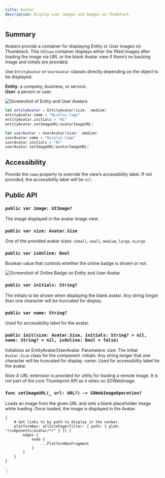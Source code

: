 ```yaml
---
title: Avatar
description: Display user images and badges on Thumbtack.
---
```



<ComponentHeader data={props.data} />

## Summary

Avatars provide a container for displaying Entity or User images on Thumbtack. This `UIView` container displays either the filled images after loading the image via URL or the blank Avatar view if there’s no backing image and initials are provided.

Use `EntityAvatar` or `UserAvatar` classes directly depending on the object to be displayed.

<div>
    <b>Entity</b>: a company, business, or service.
</div>

<div>
    <b>User</b>: a person or user.
</div>

![Screenshot of Entity and User Avatars](/img/ios/avatar-variations.png)

```swift
let entityAvatar = EntityAvatar(size: .medium)
entityAvatar.name = "Nicolas Cage"
entityAvatar.initials = "NC"
entityAvatar.setImageURL(avatarImageURL)

let userAvatar = UserAvatar(size: .medium)
userAvatar.name = "Nicolas Cage"
userAvatar.initials = "NC"
userAvatar.setImageURL(avatarImageURL)
```

## Accessibility

Provide the `name` property to override the view’s accessibility label. If not provided, the accessibility label will be `nil`.

## Public API

### `public var image: UIImage?`

The image displayed in the avatar image view.

### `public var size: Avatar.Size`

One of the provided avatar sizes: `xSmall`, `small`, `medium`, `large`, `xLarge`

### `public var isOnline: Bool`

Boolean value that controls whether the online badge is shown or not.

![Screenshot of Online Badge on Entity and User Avatar](/img/ios/avatar-online-now.png)

### `public var initials: String?`

The initials to be shown when displaying the blank avatar. Any string longer than one character will be truncated for display.

### `public var name: String?`

Used for accessibility label for the avatar.

### `public init(size: Avatar.Size, initials: String? = nil, name: String? = nil, isOnline: Bool = false)`

Initializes an EntityAvatar/UserAvatar. Parameters: size: The initial `Avatar.Size` class for the component. initials: Any string longer that one character will be truncated for display. name: Used for accessibility label for the avatar.

_Note_ A URL extension is provided for utility for loading a remote image. It is not part of the core Thumbprint API as it relies on SDWebImage.

### `func setImageURL(_ url: URL?) -> SDWebImageOperation?`

Loads an image from the given URL and sets a blank placeholder image while loading. Once loaded, the image is displayed in the Avatar.

    {
        # Get links to by path to display in the navbar.
        platformNav: allSitePage(filter: { path: { glob: "/components/avatar/*/" } }) {
            edges {
                node {
                    ...PlatformNavFragment
                }
            }
        }
    }
`;
